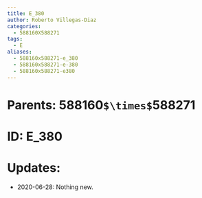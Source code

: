 ```yaml
---
title: E_380
author: Roberto Villegas-Diaz
categories:
  - 588160X588271
tags:
  - E
aliases:
  - 588160x588271-e_380
  - 588160x588271-e-380
  - 588160x588271-e380
---
```


# **Parents**: 588160`$\times$`588271
# **ID**: E_380
# **Updates**: 
 - 2020-06-28: Nothing new.
